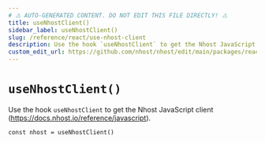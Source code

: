 ```yaml
---
# ⚠️ AUTO-GENERATED CONTENT. DO NOT EDIT THIS FILE DIRECTLY! ⚠️
title: useNhostClient()
sidebar_label: useNhostClient()
slug: /reference/react/use-nhost-client
description: Use the hook `useNhostClient` to get the Nhost JavaScript client (https://docs.nhost.io/reference/javascript).
custom_edit_url: https://github.com/nhost/nhost/edit/main/packages/react/src/hooks/common.ts#L20
---
```


# `useNhostClient()`

Use the hook `useNhostClient` to get the Nhost JavaScript client (https://docs.nhost.io/reference/javascript).

```tsx
const nhost = useNhostClient()
```
